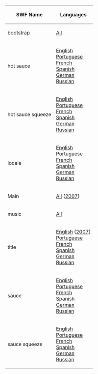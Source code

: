 

<center>
{|class="wikitable" border="1"
!SWF Name
!Languages
|-
|bootstrap||[[Media:GamesPizzatron3000Bootstrap.swf|All]]
|-
|hot sauce||[[Media:GamesPizzatron3000LangENHotSauce.swf|English]]<br>[[Media:GamesPizzatron3000LangESHotSauce.swf|Portuguese]]<br>[[Media:GamesPizzatron3000LangENHotSauce.swf|French]]<br>[[Media:GamesPizzatron3000LangESHotSauce.swf|Spanish]]<br>[[Media:GamesPizzatron3000LangDEHotSauce.swf|German]]<br>[[Media:GamesPizzatron3000LangENHotSauce.swf|Russian]]
|-
|hot sauce squeeze||[[Media:GamesPizzatron3000LangENHotSauceSqueeze.swf|English]]<br>[[Media:GamesPizzatron3000LangESHotSauceSqueeze.swf|Portuguese]]<br>[[Media:GamesPizzatron3000LangENHotSauceSqueeze.swf|French]]<br>[[Media:GamesPizzatron3000LangESHotSauceSqueeze.swf|Spanish]]<br>[[Media:GamesPizzatron3000LangDEHotSauceSqueeze.swf|German]]<br>[[Media:GamesPizzatron3000LangENHotSauceSqueeze.swf|Russian]]
|-
|locale||[[Media:GamesPizzatron3000LangENLocale.swf|English]]<br>[[Media:GamesPizzatron3000LangPTLocale.swf|Portuguese]]<br>[[Media:GamesPizzatron3000LangFRLocale.swf|French]]<br>[[Media:GamesPizzatron3000LangESLocale.swf|Spanish]]<br>[[Media:GamesPizzatron3000LangDELocale.swf|German]]<br>[[Media:GamesPizzatron3000LangRULocale.swf|Russian]]
|-
|Main||[[Media:GamesPizzatron3000Main.swf|All]] ([[Media:Pizzatron3000-2007.swf|2007]])
|-
|music||[[Media:Music106.swf|All]]
|-
|title||[[Media:GamesPizzatron3000LangDETitle.swf|English]] ([[Media:Pizzatron3000-Title2007.swf|2007]])<br>[[Media:GamesPizzatron3000LangFRTitle.swf|Portuguese]]<br>[[Media:GamesPizzatron3000LangFRTitle.swf|French]]<br>[[Media:GamesPizzatron3000LangESTitle.swf|Spanish]]<br>[[Media:GamesPizzatron3000LangDETitle.swf|German]]<br>[[Media:GamesPizzatron3000LangRUTitle.swf|Russian]]
|-
|sauce||[[Media:GamesPizzatron3000LangENSauce.swf|English]]<br>[[Media:GamesPizzatron3000LangENSauce.swf|Portuguese]]<br>[[Media:GamesPizzatron3000LangENSauce.swf|French]]<br>[[Media:GamesPizzatron3000LangENSauce.swf|Spanish]]<br>[[Media:GamesPizzatron3000LangDESauce.swf|German]]<br>[[Media:GamesPizzatron3000LangRUSauce.swf|Russian]]
|-
|sauce squeeze||[[Media:GamesPizzatron3000LangENSauceSqueeze.swf|English]]<br>[[Media:GamesPizzatron3000LangENSauceSqueeze.swf|Portuguese]]<br>[[Media:GamesPizzatron3000LangENSauceSqueeze.swf|French]]<br>[[Media:GamesPizzatron3000LangENSauceSqueeze.swf|Spanish]]<br>[[Media:GamesPizzatron3000LangDESauceSqueeze.swf|German]]<br>[[Media:GamesPizzatron3000LangRUSauceSqueeze.swf|Russian]]
|}
</center>